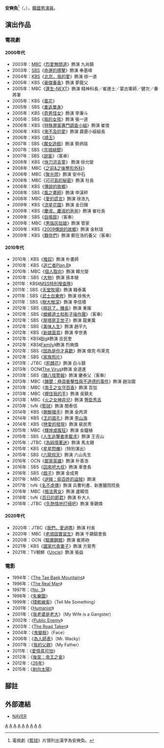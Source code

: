 {{NoteTA
|G1=KO
|G2=KO TV Show
|G3=KO Movie}}
{{藝人
|姓名 = 安奭奐
|類型 = 男演員
|圖片 =
|圖片尺寸 = 
|圖片簡介 = 
|原名 = 
|外文名 = 안석환 
|外文 = ko 
|羅馬拼音 = 
|英文名 = 
|暱稱 = 
|國籍 = {{ROK}}
|民族 = 
|籍貫 = 
|出生日期 = {{birth_date_and_age|1959|11|1}}
|出生地 = {{KOR}}[[京畿道|京畿道]][[坡州市|坡州市]]
|逝世日期 = 
|逝世地點 = 
|職業 = 演員
|語言 = [[韓語|韓語]]
|教育程度 = [[檀國大學|檀國大學]]經營學系
|宗教信仰 =
|配偶 = 
|兒女 = 
|父母 = 
|音樂類型 = 
|演奏樂器 = 
|出身地 = 
|出道作 = 
|出道日期 = 1987年
|代表作 =  《[[驅魔麵館|驅魔麵館]]》
|活躍年代 = 1987年至今
|唱片公司 = 
|經紀公司 =  
|網站 = 
|相關團體 = 
|獎項 = 
|IMDb = 
|現任成員 = 
|過往成員 = 
|音樂專輯 = 
|電視節目 =  
|舞台劇 = 
|書籍 = 
}}
{{Infobox Korean name   
|hangul = 안석환
|hanja = {{linktext|安|奭|奐}}   
}} 
'''安奭奐'''<ref>電視劇《[[籃球_(電視劇)|籃球]]》片頭列出漢字為安奭奐。</ref>（{{lang-ko|'''안석환'''}}，{{bd|1959年|11月1日|}}），[[韓國|韓國]][[男演員|男演員]]。

== 演出作品 ==
=== 電視劇 ===
==== 2000年代 ====
{{div col}}
*2003年：[[文化廣播_(韓國)|MBC]]《[[烈愛無間道|烈愛無間道]]》飾演 九尚鎮
*2003年：[[SBS_(韓國)|SBS]]《[[命運的搏擊|命運的搏擊]]》飾演 奉基峰
*2004年：[[韓國放送公社|KBS]]《[[北京，我的愛|北京，我的愛]]》飾演 徐一道
*2005年：KBS《[[豪傑春香|豪傑春香]]》飾演 夢龍父
*2005年：MBC《[[還生-NEXT|還生-NEXT]]》飾演 精神科長／崔進士／蒙古軍師／健次／秦將軍
*2005年：KBS《[[風花|風花]]》
*2005年：SBS《[[重返單身|重返單身]]》
*2005年：KBS《[[奇男怪女|奇男怪女]]》飾演 李秉斗
*2005年：SBS《[[我的女孩|我的女孩]]》飾演 張一道
*2006年：KBS《[[特殊罪案專門調查小組|特殊罪案專門調查小組]]》飾演 崔俊
*2006年：KBS《[[透明人間崔長洙|來不及的愛]]》飾演 霹靂小組組長
*2006年：KBS《[[順玉|順玉]]》
*2007年：SBS《[[魔女遊戲|魔女遊戲]]》飾演 蔡炳瑞
*2007年：SBS《[[京城緋聞|京城緋聞]]》
*2007年：SBS《[[說客_(電視劇)|說客]]》（客串）
*2008年：KBS《[[快刀洪吉童|快刀洪吉童]]》 飾演 徐允燮
*2008年：MBC《[[之前&之後整形外科|之前&之後整形外科]]》
*2008年：MBC《[[聚光燈|聚光燈]]》飾演 安中石
*2008年：MBC《[[可可島的秘密|可可島的秘密]]》飾演 社長
*2008年：KBS《[[傳說的故鄉|傳說的故鄉]]》
*2008年：SBS《[[風之畫師|風之畫師]]》飾演 申漢秤
*2008年：MBC《[[愛的謊言|愛的謊言]]》飾演 徐浩九
*2009年：KBS《[[流星花園_(韓國電視劇)|流星花園]]》飾演 金日鋒
*2009年：KBS《[[慶淑，慶淑的爸爸|慶淑，慶淑的爸爸]]》飾演 崔社長
*2009年：SBS《[[自鳴鼓|自鳴鼓]]》（客串）
*2009年：MBC《[[男版灰姑娘|男版灰姑娘]]》飾演 管家
*2009年：KBS《[[傳說的故鄉|2009傳說的故鄉]]》飾演 金秋瑞
*2009年：KBS《[[夥伴們|夥伴們]]》飾演 鄭在浩的養父（客串）
{{div col end}}

==== 2010年代 ====
{{div col}}
*2010年：KBS《[[推奴|推奴]]》飾演 朴畫師
*2010年：KBS《[[逃亡者Plan.B|逃亡者Plan.B]]》
*2010年：MBC《[[個人取向|個人取向]]》飾演 韓允燮
*2010年：SBS《[[大物|大物]]》飾演 孫本植
*2011年：KBS《[[MSS特別搜查隊|MSS特別搜查隊]]》
*2011年：SBS《[[天堂牧場|天堂牧場]]》飾演 韓泰萬
*2011年：SBS《[[武士白東修|武士白東修]]》飾演 徐侑大
*2011年：SBS《[[樹大根深|樹大根深]]》飾演 李信積
*2012年：SBS《[[拜託了，機長|拜託了，機長]]》飾演 東燦
*2012年：SBS《[[蠑螈道士和影子操作團|蠑螈道士和影子操作團]]》（客串）
*2012年：SBS《[[屋塔房王世子|屋塔房王世子]]》飾演 龍東萬
*2012年：SBS《[[美味人生_(韓國電視劇)|美味人生]]》飾演 趙平九
*2012年：KBS《[[新娘面具|新娘面具]]》飾演 李世勇
*2012年：KBS《[[Big|Big]]》飾演 吉民奎
*2012年：KBS《[[Family_(韓國電視劇)|Family]]》飾演 烈奭煥
*2012年：SBS《[[因為是你才喜歡|因為是你才喜歡]]》飾演 傑克·布萊克
*2012年：SBS《[[家族照片|家族照片]]》
*2013年：JTBC《[[荊棘花|荊棘花]]》飾演 白斗鎮
*2013年：OCN《[[The_Virus|The Virus]]》飾演 金道進
*2013年：SBS《[[醜八怪警報|醜八怪警報]]》飾演 慶泰父（客串）
*2013年：MBC《[[醜聞：極具衝擊性與不道德的事件|醜聞：極具衝擊性與不道德的事件]]》飾演 趙治國
*2013年：MBC《[[帝王之女守百香|帝王之女守百香]]》飾演 苩加
*2013年：MBC《[[握住我的手|握住我的手]]》飾演 吳鎮太
*2013年：MBC《[[火之女神井兒|火之女神井兒]]》飾演 [[豐臣秀吉|豐臣秀吉]]
*2013年：tvN《[[籃球_(電視劇)|籃球]]》飾演 閔泰信
*2014年：KBS《[[朝鮮槍手|朝鮮槍手]]》飾演 金丙濟
*2014年：KBS《[[王的面孔|王的面孔]]》飾演 [[李山海|李山海]]
*2014年：KBS《[[戀愛的發現|戀愛的發現]]》飾演 裴民秀
*2015年：MBC《[[輝煌或瘋狂|輝煌或瘋狂]]》飾演 金鐘植
*2015年：SBS《[[人生追擊者李載求|人生追擊者李載求]]》飾演 王吉山
*2015年：JTBC《[[為純情著迷|為純情著迷]]》飾演 馬太錫
*2015年：KBS《[[星星閃爍|星星閃爍]]》（特別演出）
*2015年：SBS《[[六龍飛天|六龍飛天]]》飾演 六山先生
*2016年：OCN《[[鄰家英雄|鄰家英雄]]》飾演 朴善浩
*2016年：SBS《[[回來吧大叔|回來吧大叔]]》飾演 車會長
*2016年：SBS《[[戲子_(電視劇)|戲子]]》飾演 金成男
*2017年：MBC《[[逆賊：偷百姓的盜賊|逆賊：偷百姓的盜賊]]》飾演 {{link-ko|盧思慎|노사신}}
*2017年：tvN《[[名不虛傳|名不虛傳]]》飾演 兵曹判書、新惠醫院院長
*2018年：MBC《[[檢法男女|檢法男女]]》飾演 盧韓信
*2018年：tvN《[[百日的郎君|百日的郎君]]》飾演 朴大人
*2018年：JTBC《[[先熱情地打掃吧|先熱情地打掃吧]]》飾演 車錫煥
{{div col end}}

==== 2020年代 ====
{{div col}}
*2020年：JTBC《[[我們，愛過嗎|我們，愛過嗎]]》飾演 村長
*2020年：MBC《[[上司實習生_(電視劇)|老頑固實習生]]》飾演 千錫鎬會長
*2020年：OCN《[[驅魔麵館|驅魔麵館]]》飾演 崔將岉
*2021年：KBS《[[國家代表妻子|國家代表妻子]]》飾演 方斐秀
*2021年：TV朝鮮《[[Uncle_(韓國電視劇)|Uncle]]》飾演 張益
{{div col end}}

=== 電影 ===
*1994年：《[[The_Tae_Baek_Mountains|The Tae Baek Mountains]]》
*1996年：《[[The_Real_Man|The Real Man]]》
*1997年：《[[No._3|No. 3]]》
*1998年：《[[失樂園_(韓國電影)|失樂園]]》
*1999年：《[[殘骸線索|殘骸線索]]》（Tell Me Something）
*2001年：《[[Humanist|Humanist]]》
*2001年：《[[我老婆是老大|我老婆是老大]]》（My Wife is a Gangster）
*2002年：《[[Public_Enemy|Public Enemy]]》
*2003年：《[[The_Road_Taken|The Road Taken]]》
*2004年：《[[鬼變臉|鬼變臉]]》（Face）
*2006年：《[[為人師表|為人師表]]》（Mr. Wacky）
*2007年：《[[我的父親|我的父親]]》（My Father）
*2011年：《[[愛情真可怕|愛情真可怕]]》
*2012年：《[[後宮：帝王之妾|後宮：帝王之妾]]》
*2012年：《[[26年_(電影)|26年]]》
*2015年：《[[射向太陽|射向太陽]]》

== 腳註 ==
{{reflist}}

== 外部連結 ==
*[http://people.search.naver.com/search.naver?where=nexearch&query=%EC%95%88%EC%84%9D%ED%99%98&sm=tab_etc&ie=utf8&key=PeopleService&os=99736 NAVER] {{Wayback|url=http://people.search.naver.com/search.naver?where=nexearch&query=%EC%95%88%EC%84%9D%ED%99%98&sm=tab_etc&ie=utf8&key=PeopleService&os=99736 |date=20200418064509 }}{{ko}}
[[Category:演員小作品|A]]
[[Category:韓國電視演員|A]]
[[Category:韓國電影演員|A]]
[[Category:韓國舞台演員|A]]
[[Category:檀國大學校友|A]]
[[Category:京畿道出身人物|A]]
[[Category:坡州市出身人物|A]]
[[Category:安姓|A]]
[[Category:韓國男演員|A]]